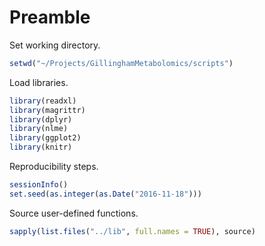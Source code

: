# Preamble

Set working directory.

```r
setwd("~/Projects/GillinghamMetabolomics/scripts")
```

Load libraries.

```r
library(readxl)
library(magrittr)
library(dplyr)
library(nlme)
library(ggplot2)
library(knitr)
```

Reproducibility steps.

```r
sessionInfo()
set.seed(as.integer(as.Date("2016-11-18")))
```

Source user-defined functions.

```r
sapply(list.files("../lib", full.names = TRUE), source)
```
